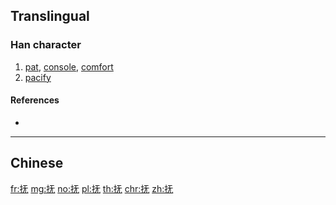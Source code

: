 {{character info/new}}
{{also|撫|扶|扷}}
==Translingual==

===Han character===
{{Han char|rn=64|rad=手|as=04|sn=7|four=|canj=QMKU|ids=⿰扌无}}

# [[pat]], [[console]], [[comfort]]
# [[pacify]]

====References====
* {{Han ref|kx=0422.120|dkj=11897|dj=0770.060|hdz=31833.030|uh=629A|ud=25242}}

----

==Chinese==
{{zh-see|撫}}

[[fr:抚]]
[[mg:抚]]
[[no:抚]]
[[pl:抚]]
[[th:抚]]
[[chr:抚]]
[[zh:抚]]